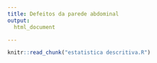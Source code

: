 ```yaml
---
title: Defeitos da parede abdominal
output:
  html_document

---
```



```r
knitr::read_chunk("estatistica descritiva.R")
```


```r
```

```r
```

```r
```

```r
```

```r
```

